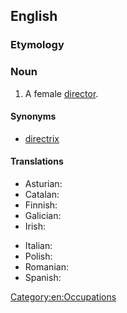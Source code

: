 ==English==

===Etymology===
{{suffix|director|ess|lang=en}}

===Noun===
{{en-noun|directresses}}

# A female [[director]].

====Synonyms====
* [[directrix]]

====Translations====
{{trans-top|a female director}}
* Asturian: {{t|ast|direutora|f}}
* Catalan: {{t+|ca|directora|f}}
* Finnish: {{t|fi|johtajatar}}
* Galician: {{t|gl|directora|f}}
* Irish: {{t|ga|banstiúrthóir|m}}
{{trans-mid}}
* Italian: {{t+|it|direttrice|f}}
* Polish: {{t|pl|reżyserka|f}}
* Romanian: {{t+|ro|directoare|f}}
* Spanish: {{t+|es|directora|f}}
{{trans-bottom}}

[[Category:en:Occupations]]